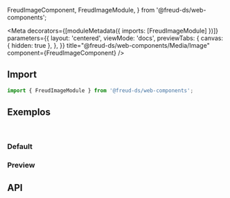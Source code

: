   FreudImageComponent,
  FreudImageModule,
} from '@freud-ds/web-components';

<Meta
  decorators={[moduleMetadata({ imports: [FreudImageModule] })]}
  parameters={{
    layout: 'centered',
    viewMode: 'docs',
    previewTabs: {
      canvas: { hidden: true },
    },
  }}
  title="@freud-ds/web-components/Media/Image"
  component={FreudImageComponent}
/>

<FreudHeaderComponent
  title="Image"
  description="Para exibir diferentes tipos de imagens em interfaces."
/>

## <a id="importing"></a>Import

```ts
import { FreudImageModule } from '@freud-ds/web-components';
```

## <a id="exemplos"></a>Exemplos

<br />

### Default

<Canvas>
  <Story story={Default} />
</Canvas>

### Preview

<Canvas>
  <Story story={Preview} />
</Canvas>

## <a id="api"></a>API

<ArgTypes of={FreudImageComponent} />
